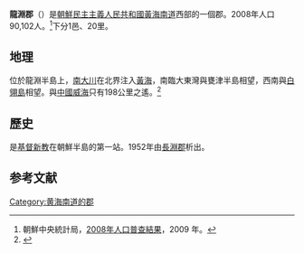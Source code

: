 {{Infobox Korean settlement
| context = north
| img=DPRK2006 Hwangnam-Ryongyon.PNG
| hangul =룡연군
| hanja ={{linktext|龍|淵|郡}}
| rr=Ryongyeon-gun
| mr=Ryong'yŏn-gun
|  pop = 90,102
| popyear = 2008
|  divs = 1邑、20里
}}
'''龍淵郡'''（{{kor|諺=룡연군|漢=龍淵郡|羅=Ryongyŏn gun|f=y}}）是[[朝鮮民主主義人民共和國|朝鮮民主主義人民共和國]][[黃海南道|黃海南道]]西部的一個郡。2008年人口90,102人。<ref>朝鮮中央統計局，[http://unstats.un.org/unsd/demographic/sources/census/2010_PHC/North_Korea/Final%20national%20census%20report.pdf 2008年人口普查結果]，2009 年。</ref>下分1邑、20里。

==地理==
位於龍淵半島上，[[南大川|南大川]]在北界注入[[黃海|黃海]]，南臨大東灣與甕津半島相望，西南與[[白翎島|白翎島]]相望。與[[中國|中國]][[威海|威海]]只有198公里之遙。<ref name="">{{cite web
 |publisher   = [[京畿道|京畿道]]
 |date        = 2008年5月30日
 |title       = Korea-China Undersea Tunnel Could Enable Close Partnership of Northeast Asia
 |url         = http://english.gg.go.kr/board/viewToday.jsp?lm=01&seq=743&page=3&method=&query=
 |deadurl     = yes
 |archiveurl  = https://archive.is/20110717182559/http://english.gg.go.kr/board/viewToday.jsp?lm=01&seq=743&page=3&method=&query=
 |archivedate = 2011年7月17日
}}</ref>
==歷史==
是[[基督新教|基督新教]]在朝鮮半島的第一站。1952年由[[長淵郡|長淵郡]]析出。
==参考文献==
<div class="references-small">
<references></references>
</div>

{{黃海南道行政區劃}}

{{DEFAULTSORT:Ryongyon-gun}}
[[Category:黄海南道的郡|Category:黄海南道的郡]]